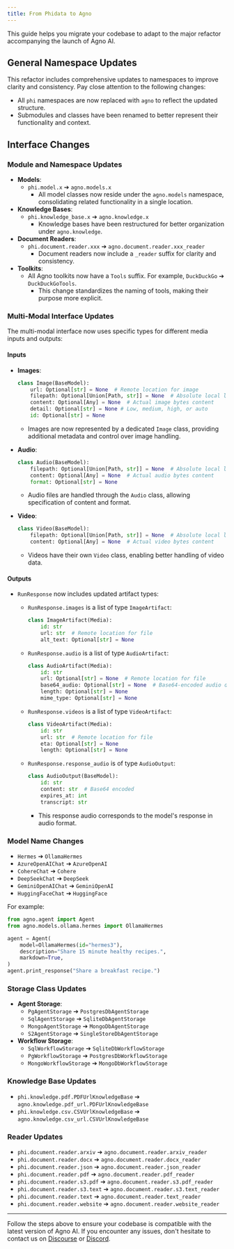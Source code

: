 ```yaml
---
title: From Phidata to Agno
---
```


This guide helps you migrate your codebase to adapt to the major refactor accompanying the launch of Agno AI.

## General Namespace Updates
This refactor includes comprehensive updates to namespaces to improve clarity and consistency. Pay close attention to the following changes:

- All `phi` namespaces are now replaced with `agno` to reflect the updated structure.
- Submodules and classes have been renamed to better represent their functionality and context.

## Interface Changes

### Module and Namespace Updates
- **Models**:
  - `phi.model.x` ➔ `agno.models.x`
    - All model classes now reside under the `agno.models` namespace, consolidating related functionality in a single location.
- **Knowledge Bases**:
  - `phi.knowledge_base.x` ➔ `agno.knowledge.x`
    - Knowledge bases have been restructured for better organization under `agno.knowledge`.
- **Document Readers**:
  - `phi.document.reader.xxx` ➔ `agno.document.reader.xxx_reader`
    - Document readers now include a `_reader` suffix for clarity and consistency.
- **Toolkits**:
  - All Agno toolkits now have a `Tools` suffix. For example, `DuckDuckGo` ➔ `DuckDuckGoTools`.
    - This change standardizes the naming of tools, making their purpose more explicit.

### Multi-Modal Interface Updates
The multi-modal interface now uses specific types for different media inputs and outputs:

#### Inputs
- **Images**:
  ```python
  class Image(BaseModel):
      url: Optional[str] = None  # Remote location for image
      filepath: Optional[Union[Path, str]] = None  # Absolute local location for image
      content: Optional[Any] = None  # Actual image bytes content
      detail: Optional[str] = None # Low, medium, high, or auto
      id: Optional[str] = None
  ```
  - Images are now represented by a dedicated `Image` class, providing additional metadata and control over image handling.

- **Audio**:
  ```python
  class Audio(BaseModel):
      filepath: Optional[Union[Path, str]] = None  # Absolute local location for audio
      content: Optional[Any] = None  # Actual audio bytes content
      format: Optional[str] = None
  ```
  - Audio files are handled through the `Audio` class, allowing specification of content and format.

- **Video**:
  ```python
  class Video(BaseModel):
      filepath: Optional[Union[Path, str]] = None  # Absolute local location for video
      content: Optional[Any] = None  # Actual video bytes content
  ```
  - Videos have their own `Video` class, enabling better handling of video data.

#### Outputs
- `RunResponse` now includes updated artifact types:
  - `RunResponse.images` is a list of type `ImageArtifact`:
    ```python
    class ImageArtifact(Media):
        id: str
        url: str  # Remote location for file
        alt_text: Optional[str] = None
    ```

  - `RunResponse.audio` is a list of type `AudioArtifact`:
    ```python
    class AudioArtifact(Media):
        id: str
        url: Optional[str] = None  # Remote location for file
        base64_audio: Optional[str] = None  # Base64-encoded audio data
        length: Optional[str] = None
        mime_type: Optional[str] = None
    ```

  - `RunResponse.videos` is a list of type `VideoArtifact`:
    ```python
    class VideoArtifact(Media):
        id: str
        url: str  # Remote location for file
        eta: Optional[str] = None
        length: Optional[str] = None
    ```

  - `RunResponse.response_audio` is of type `AudioOutput`:
    ```python
    class AudioOutput(BaseModel):
        id: str
        content: str  # Base64 encoded
        expires_at: int
        transcript: str
    ```
    - This response audio corresponds to the model's response in audio format.

### Model Name Changes
- `Hermes` ➔ `OllamaHermes`
- `AzureOpenAIChat` ➔ `AzureOpenAI`
- `CohereChat` ➔ `Cohere`
- `DeepSeekChat` ➔ `DeepSeek`
- `GeminiOpenAIChat` ➔ `GeminiOpenAI`
- `HuggingFaceChat` ➔ `HuggingFace`

For example:
```python
from agno.agent import Agent
from agno.models.ollama.hermes import OllamaHermes

agent = Agent(
    model=OllamaHermes(id="hermes3"),
    description="Share 15 minute healthy recipes.",
    markdown=True,
)
agent.print_response("Share a breakfast recipe.")
```


### Storage Class Updates
- **Agent Storage**:
  - `PgAgentStorage` ➔ `PostgresDbAgentStorage`
  - `SqlAgentStorage` ➔ `SqliteDbAgentStorage`
  - `MongoAgentStorage` ➔ `MongoDbAgentStorage`
  - `S2AgentStorage` ➔ `SingleStoreDbAgentStorage`
- **Workflow Storage**:
  - `SqlWorkflowStorage` ➔ `SqliteDbWorkflowStorage`
  - `PgWorkflowStorage` ➔ `PostgresDbWorkflowStorage`
  - `MongoWorkflowStorage` ➔ `MongoDbWorkflowStorage`

### Knowledge Base Updates
- `phi.knowledge.pdf.PDFUrlKnowledgeBase` ➔ `agno.knowledge.pdf_url.PDFUrlKnowledgeBase`
- `phi.knowledge.csv.CSVUrlKnowledgeBase` ➔ `agno.knowledge.csv_url.CSVUrlKnowledgeBase`

### Reader Updates
- `phi.document.reader.arxiv` ➔ `agno.document.reader.arxiv_reader`
- `phi.document.reader.docx` ➔ `agno.document.reader.docx_reader`
- `phi.document.reader.json` ➔ `agno.document.reader.json_reader`
- `phi.document.reader.pdf` ➔ `agno.document.reader.pdf_reader`
- `phi.document.reader.s3.pdf` ➔ `agno.document.reader.s3.pdf_reader`
- `phi.document.reader.s3.text` ➔ `agno.document.reader.s3.text_reader`
- `phi.document.reader.text` ➔ `agno.document.reader.text_reader`
- `phi.document.reader.website` ➔ `agno.document.reader.website_reader`

---

Follow the steps above to ensure your codebase is compatible with the latest version of Agno AI. If you encounter any issues, don't hesitate to contact us on [Discourse](https://community.phidata.com/) or [Discord](https://discord.gg/4MtYHHrgA8).

